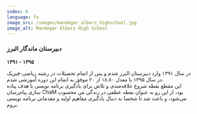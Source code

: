 ```yaml
---
index: 0
language: fa
image_src: /images/mandegar_alborz_highschool.jpg
image_alt: Mandegar Alborz High School
---
```


### دبیرستان ماندگار البرز

**۱۳۹۱ - ۱۳۹۵**

در سال ۱۳۹۱ وارد دبیرستان البرز شدم و پس از اتمام تحصیلات در رشته ریاضی-فیزیک در سال ۱۳۹۵ با معدل ۱۸.۸۰ از ۲۰ موفق به اتمام این دوره آموزشی شدم.  
این مقطع نقطه شروع علاقه‌‌مندی و تلاش برای یادگیری برنامه نویسی با هدف پیاده سازی پیام‌رسان ChaM بود، از این رو به عنوان نقطه عطفی در زندگی من محسوب می‌شود، و باعث شد تا شخصا به دنبال یادگیری مفاهیم اولیه و مقدماتی برنامه نویسی بروم.
